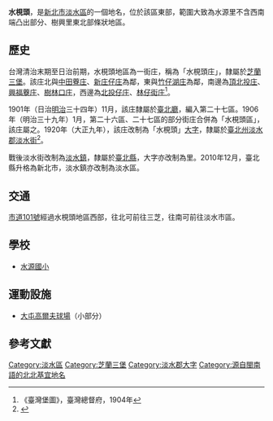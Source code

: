 {{noteTA
|1 = zh-cn:庄; zh-hk:庄; zh-tw:庄;
}}
{{Infobox Hokkien name
| title      = 水梘頭
| hanji      = 水梘頭
| poj        = Chúi-kéng-thâu
| sinbhundzi = 
| hanlo      = 
| tl         = Tsuí-kíng-thâu
| bp         = 
| hongim     = 
| hokkienipa = 
| lm         = 「梘」字意為木竹製的引水管<ref>{{Cite web |url=http://taigi.fhl.net/dick/search_can.php |title=廈門音新字典 |access-date=2017-07-11 |archive-date=2020-02-18 |archive-url=https://web.archive.org/web/20200218201812/http://taigi.fhl.net/dick/search_can.php |dead-url=no }}</ref>
| image      = 
| image_size = 
| caption    = 
}}
'''水梘頭 '''，是[[新北市|新北市]][[淡水區|淡水區]]的一個地名，位於該區東部，範圍大致為水源里不含西南端凸出部分、樹興里東北部條狀地區。

==歷史==
台灣清治末期至日治前期，水梘頭地區為一街庄，稱為「水梘頭庄」，隸屬於[[芝蘭三堡|芝蘭三堡]]。該庄北與[[中田藔庄|中田藔庄]]、[[北新庄子|新庄仔庄]]為鄰，東與[[竹仔湖庄|竹仔湖庄]]為鄰，南邊為[[頂北投庄|頂北投庄]]、[[興福藔庄|興福藔庄]]、[[樹林口庄|樹林口庄]]，西邊為[[北投仔庄|北投仔庄]]、[[林仔街庄|林仔街庄]]<ref>《臺灣堡圖》，臺灣總督府，1904年</ref>。

1901年（日治[[明治|明治]]三十四年）11月，該庄隸屬於[[臺北廳|臺北廳]]，編入第二十七區。1906年（明治三十九年）1月，第二十六區、二十七區的部分街庄合併為「水梘頭區」，該庄屬之。1920年（大正九年），該庄改制為「水梘頭」[[大字|大字]]，隸屬於[[臺北州|臺北州]][[淡水郡|淡水郡]][[淡水街|淡水街]]<ref name="地圖會說話">{{Cite web |url=http://mapstalk.blogspot.tw/2010/10/1901-2010.html |title=《臺北市沿革 1901-2010》，地圖會說話網站 |accessdate=2016-07-26 |archive-date=2016-08-16 |archive-url=https://web.archive.org/web/20160816203231/http://mapstalk.blogspot.tw/2010/10/1901-2010.html |dead-url=no }}</ref>。

戰後淡水街改制為[[淡水區|淡水鎮]]，隸屬於[[臺北縣|臺北縣]]，大字亦改制為里。2010年12月，臺北縣升格為新北市，淡水鎮亦改制為淡水區。

==交通==
[[市道101號|市道101號]]經過水梘頭地區西部，往北可前往三芝，往南可前往淡水市區。

==學校==
*[[水源國小|水源國小]]

==運動設施==
*[[大屯高爾夫球場|大屯高爾夫球場]]（小部分）

==參考文獻==
{{reflist}}

{{淡水郡}}

[[Category:淡水區|Category:淡水區]]
[[Category:芝蘭三堡|Category:芝蘭三堡]]
[[Category:淡水郡大字|Category:淡水郡大字]]
[[Category:源自閩南語的北北基宜地名|Category:源自閩南語的北北基宜地名]]
